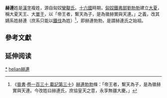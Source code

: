 {{姓氏
|复姓=是
|姓氏=赫连
|繁體=赫連
|簡體=赫连
|拼音=Hèlián
|注音={{拼轉注|Hè}}{{拼轉注|lián}}
|中国大陆=Helian
|南京官話=Hä<sup>5</sup>liän<sup>2</sup> 
|台湾=
|香港=
|澳门=
|新加坡=
|马来西亚=
|新字体=赫連
|旧字体=赫連
|平假名=かくれん
|片假名=カクレン
|越南=Hách Liên
|谚文=혁련
|文觀部式=Hyeongnyeon
|馬-賴式=Hyŏngnyŏn
|日语罗马字=Kakuren
|反切=
|同音字=
|堂号=
|郡望=[[渤海郡|渤海郡]]
}}

'''赫連'''姓是[[漢字姓氏|漢字]]複姓，源自匈奴[[攣鞮氏|攣鞮氏]]。[[十六國|十六國]]時期，[[匈奴|匈奴]][[鐵弗|鐵弗部]][[赫連勃勃|劉勃勃]]建立[[夏_(十六国)|大夏]]，稱大夏天王、大[[單于|單于]]，以「帝王者，繫天為子，是為徽赫實與天連。」之義，改其嫡系姓赫連（庶系只能以[[鐵伐姓|鐵伐]]為姓）<ref>《[[:s:晉書|晉書]]·[[:s:晉書/卷130|卷一百三十 載記第三十]]》[[:s:晉書/卷130#赫連勃勃|赫連勃勃]]條：「帝王者，繫天為子，是為徽赫實與天連。今改姓曰赫連氏，庶協皇天之意，永享無疆大慶。」</ref>，即赫連勃勃，是謂赫連氏之始祖。

==參考文獻==
{{reflist}}

==延伸阅读==
{{Wikisource further reading}}
{{姓氏小作品}}

[[Category:赫连姓|*]]
[[Category:複姓|helian赫連]]